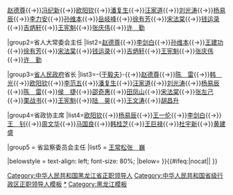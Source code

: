 {{Navbox
|name=中华人民共和国黑龙江省正职领导人
|title={{PRC}}[[黑龙江省]][[党和国家机构|五大机构]][[省部级正职|正职]][[中华人民共和国省级行政区领导人|领导人]]
|above=[[中华人民共和国省会列表|省会]]：[[哈尔滨市]]
|image=[[File:China Heilongjiang.svg|80px]]
|state={{{state<includeonly>|collapsed</includeonly>}}}

|group1=[[中国共产党黑龙江省委员会|省委]]书记
|list1=[[张启龙]]{{→}}[[赵德尊]]{{→}}[[冯纪新]]{{→}}[[欧阳钦]]{{→}}[[潘复生 (政治人物)|潘复生]]{{→}}[[汪家道]]{{→}}[[刘光涛]]{{→}}[[杨易辰]]{{→}}[[李力安]]{{→}}[[孙维本]]{{→}}[[岳岐峰]]{{→}}[[徐有芳]]{{→}}[[宋法棠]]{{→}}[[钱运录]]{{→}}[[吉炳轩]]{{→}}[[王宪魁]]{{→}}[[张庆伟]]{{→}}[[许勤 (1961年)|许　勤]]

|group2=省人大常委会主任
|list2=[[赵德尊]]{{→}}[[李剑白]]{{→}}[[孙维本]]{{→}}[[王建功]]{{→}}[[徐有芳]]{{→}}[[宋法棠]]{{→}}[[钱运录]]{{→}}[[吉炳轩]]{{→}}[[王宪魁]]{{→}}[[张庆伟]]{{→}}[[许勤 (1961年)|许　勤]]

|group3=[[黑龙江省人民政府|省人民政府]]省长
|list3=-{[[于毅夫]]}-{{→}}[[赵德尊]]{{→}}[[陈雷 (1917年)|陈　雷]]{{→}}[[韩光 (1912年)|韩　光]]{{→}}[[欧阳钦]]{{→}}[[李范五]]{{→}}[[潘复生 (政治人物)|潘复生]]{{→}}[[汪家道]]{{→}}[[刘光涛]]{{→}}[[杨易辰]]{{→}}[[陈雷 (1917年)|陈　雷]]{{→}}[[侯捷 (官员)|侯　捷]]{{→}}[[邵奇惠]]{{→}}[[田凤山]]{{→}}[[宋法棠]]{{→}}[[张左己]]{{→}}[[栗战书]]{{→}}[[王宪魁]]{{→}}[[陆昊|陆　昊]]{{→}}[[王文涛]]{{→}}[[胡昌升]]

|group4=省政协主席
|list4=[[欧阳钦]]{{→}}[[杨易辰]]{{→}}[[王一伦]]{{→}}[[李剑白]]{{→}}[[王钊 (1923年)|王　钊]]{{→}}[[周文华]]{{→}}[[马国良 (1936年)|马国良]]{{→}}[[韩桂芝]]{{→}}[[王巨禄]]{{→}}[[杜宇新]]{{→}}[[黄建盛]]

|group5 = 省监察委员会主任
|list5 = [[王常松]]{{to}}[[张巍 (1968年)|张　巍]]

|belowstyle = text-align: left; font-size: 80%;
|below= {{中华人民共和国省级行政区正职领导人模板索引}}
}}<includeonly>{{#ifeq:{{{1}}}|nocat||
[[Category:中华人民共和国黑龙江省正职领导人]]
}}</includeonly><noinclude>
{{collapsible option}}
[[Category:中华人民共和国省级行政区正职领导人模板]]
[[Category:中华人民共和国黑龙江省正职领导人|*]]
[[Category:黑龙江模板]]
</noinclude>